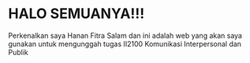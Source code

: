 # HALO SEMUANYA!!! {.unnumbered}

Perkenalkan saya Hanan Fitra Salam dan ini adalah web yang akan saya gunakan untuk mengunggah tugas II2100 Komunikasi Interpersonal dan Publik
